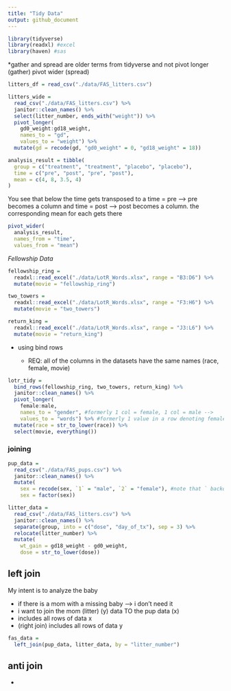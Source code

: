 ```yaml
---
title: "Tidy Data"
output: github_document
---
```


```r
library(tidyverse)
library(readxl) #excel
library(haven) #sas
```
*gather and spread are older terms from tidyverse and not pivot longer (gather) pivot wider (spread)

```r

litters_df = read_csv("./data/FAS_litters.csv")
```


```r
litters_wide = 
  read_csv("./data/FAS_litters.csv") %>%
  janitor::clean_names() %>%
  select(litter_number, ends_with("weight")) %>% 
  pivot_longer(
    gd0_weight:gd18_weight,
    names_to = "gd", 
    values_to = "weight") %>% 
  mutate(gd = recode(gd, "gd0_weight" = 0, "gd18_weight" = 18))
```


```r
analysis_result = tibble(
  group = c("treatment", "treatment", "placebo", "placebo"),
  time = c("pre", "post", "pre", "post"),
  mean = c(4, 8, 3.5, 4)
)
```

You see that below the time gets transposed to a time = pre --> pre becomes a column and time = post --> post becomes a column. the corresponding mean for each gets there


```r
pivot_wider(
  analysis_result, 
  names_from = "time", 
  values_from = "mean")
```
_Fellowship Data_


```r
fellowship_ring = 
  readxl::read_excel("./data/LotR_Words.xlsx", range = "B3:D6") %>%
  mutate(movie = "fellowship_ring")

two_towers = 
  readxl::read_excel("./data/LotR_Words.xlsx", range = "F3:H6") %>%
  mutate(movie = "two_towers")

return_king = 
  readxl::read_excel("./data/LotR_Words.xlsx", range = "J3:L6") %>%
  mutate(movie = "return_king")
```

* using bind rows 

  * REQ: all of the columns in the datasets have the same names (race, female, movie)
  
```r
lotr_tidy = 
  bind_rows(fellowship_ring, two_towers, return_king) %>%
  janitor::clean_names() %>%
  pivot_longer(
    female:male,
    names_to = "gender", #formerly 1 col = female, 1 col = male --> 
    values_to = "words") %>% #formerly 1 value in a row denoting female and male frequency counts UNDER each respective column
  mutate(race = str_to_lower(race)) %>% 
  select(movie, everything()) 
```


### joining

```r
pup_data = 
  read_csv("./data/FAS_pups.csv") %>%
  janitor::clean_names() %>%
  mutate(
    sex = recode(sex, `1` = "male", `2` = "female"), #note that ` backquotepups_ tells R to output a number (vs "" which is for char)
    sex = factor(sex)) 
```

```r
litter_data = 
  read_csv("./data/FAS_litters.csv") %>%
  janitor::clean_names() %>%
  separate(group, into = c("dose", "day_of_tx"), sep = 3) %>%
  relocate(litter_number) %>%
  mutate(
    wt_gain = gd18_weight - gd0_weight,
    dose = str_to_lower(dose))
```

## left join 

My intent is to analyze the baby 

* if there is a mom with a missing baby --> i don't need it 
* i want to join the mom (litter) (y) data TO the pup data (x)
* includes all rows of data x 
* (right join) includes all rows of data y

```r
fas_data = 
  left_join(pup_data, litter_data, by = "litter_number")
```



## anti join

* 
